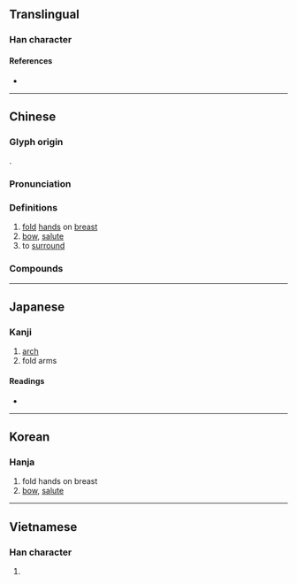 {{character info}}
==Translingual==

===Han character===
{{Han char|rn=64|rad=手|as=06|sn=9|four=54081|canj=QTC|ids=⿰扌共}}

====References====
* {{Han ref|kx=0428.020|dkj=11994|dj=0776.220|hdz=31867.020|uh=62F1|ud=25329|bh=ABFD|bd=44029}}

----

==Chinese==
{{zh-forms|alt=廾}}

===Glyph origin===
{{Han etym}}
{{Han compound|手|alt1=扌|共|ls=ic|ls2=psc|c1=s|c2=p|t1=hand}}.

===Pronunciation===
{{zh-pron
|m=gǒng
|m-s=
|dg=
|c=gung2
|c-t=
|g=
|h=pfs=
|j=
|md=
|mn=kióng/qz,xm,zz:kéng
|mn_note=kióng - literary; kéng - vernacular
|mn-t=
|w=
|x=
|mc=y
|oc=y
|ma=
|cat=v
}}

===Definitions===
{{zh-hanzi}}

# [[fold]] [[hand]]s on [[breast]]
# [[bow]], [[salute]]
# to [[surround]]
#: {{zh-x|眾星拱月|to [[crowd]] [[around]]}}

===Compounds===
{{zh-der|拱北|拱廊|拱門|拱閣|拱頂|斗拱|枓拱|拱橋|垂頭拱手|墓木已拱|垂拱而治|垂拱|拱抱|眾星拱辰|拱花|拱嘴|深拱|拱把|拱默|拱辰|拱候|拱券|拱手投降|拱木|拱璧|拱肩縮背|拱手作揖|拱伏|眾星拱北|拱手而降|拱服|拱手垂裳|拱手讓人|拱進|拱極星|拱立|拱揖|拱衛|括囊拱手|木拱|珍同拱璧|拱手而別|拱手|洗耳拱聽|眾星拱月|拱手聽命|拱動|舯拱|端拱|葉拱|高拱|鳴琴垂拱|連拱壩|蔫拱}}

----

==Japanese==

===Kanji===
{{ja-kanji|grade=|rs=手06}}

# [[arch]]
# fold arms

====Readings====
* {{ja-readings
|goon=く
|kanon=きょう
|kun=こまぬ-く, こまね-く
}}

----

==Korean==

===Hanja===
{{ko-hanja|hangeul=공|eumhun=|rv=gong|mr=kong|y=kong}}

# fold hands on breast
# [[bow]], [[salute]]

----

==Vietnamese==

===Han character===
{{vi-hantu|cõng|rs=手06}}

# {{rfdef|vi|sort=手06}}